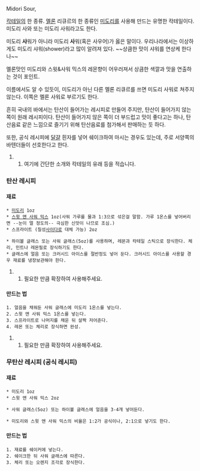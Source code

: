 Midori Sour,

[[칵테일]]의 한 종류. [[멜론]] 리큐르의 한 종류인 [[미도리]]를 사용해 만드는 유명한 칵테일이다. 미도리 사와 또는 미도리 사워라고도 한다.

미도리 '''샤'''워가 아니라 미도리 '''사'''워(혹은 사우어)가 옳은 말이다. 우리나라에서는 이상하게도 미도리 샤워(shower)라고 많이 알려져 있다. ~~상큼한 맛이 샤워를 연상케 한다나~~

멜론맛인 미도리와 스윗&사워 믹스의 레몬향이 어우러져서 상큼한 색깔과 맛을 연출하는 것이 포인트.

이름에서도 알 수 있듯이, 미도리가 아닌 다른 멜론 리큐르를 쓰면 미도리 사워로 쳐주지 않는다. 이쪽은 멜론 사워로 부르기도 한다.

흔히 국내의 바에서는 탄산이 들어가는 레시피로 만들어 주지만, 탄산이 들어가지 않는 쪽이 원래 레시피이다. 탄산이 들어가지 않은 쪽이 더 부드럽고 맛이 좋다고는 하나, 탄산음료 같은 느낌으로 즐기기 위해 탄산음료를 첨가해서 판매하는 듯 하다.

또한, 공식 레시피에 [[달걀]] 흰자를 넣어 쉐이크하여 마시는 경우도 있는데, 주로 서양쪽의 바텐더들이 선호한다고 한다.

## 여기에 간단한 소개와 칵테일의 유래 등을 적습니다.
=== 탄산 레시피 ===
==== 재료 ====
 * [[미도리]] 1oz
 * [[스윗 앤 사워 믹스]] 1oz(사워 가루를 물과 1:3으로 섞은걸 말함. 가루 1온스를 넣어버리면 --눈이 멀 정도의-- 극심한 신맛이 나므로 조심.)
 * 스프라이트 (칠성[[사이다]]로 대체 가능) 2oz

 * 하이볼 글래스 또는 사워 글래스(5oz)를 사용하며, 레몬과 칵테일 스틱으로 장식한다. 체리, 민트나 레몬필로 장식하기도 한다.
 * 글래스에 얼음 또는 크러시드 아이스를 절반정도 넣어 둔다. 크러시드 아이스를 사용할 경우 재료를 냉장보관해야 한다.

## 필요한 만큼 확장하여 사용해주세요.
==== 만드는 법 ====
 1. 얼음을 채워둔 사워 글래스에 미도리 1온스를 넣는다.
 2. 스윗 앤 사워 믹스 1온스를 넣는다.
 3. 스프라이트로 나머지를 채운 뒤 살짝 저어준다.
 4. 레몬 또는 체리로 장식하면 완성.

## 필요한 만큼 확장하여 사용해주세요.
=== 무탄산 레시피 (공식 레시피) ===
==== 재료 ====
 * 미도리 1oz
 * 스윗 앤 사워 믹스 2oz

 * 사워 글래스(5oz) 또는 하이볼 글래스에 얼음을 3-4개 넣어둔다.

 * 미도리와 스윗 앤 사워 믹스의 비율은 1:2가 공식이나, 2:1으로 넣기도 한다.

==== 만드는 법 ====
 1. 재료를 쉐이커에 넣는다.
 2. 쉐이크한 뒤 사워 글래스에 따른다.
 3. 체리 또는 오렌지 조각로 장식한다.
